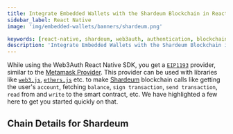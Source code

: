 ```yaml
---
title: Integrate Embedded Wallets with the Shardeum Blockchain in React Native
sidebar_label: React Native
image: 'img/embedded-wallets/banners/shardeum.png'

keywords: [react-native, shardeum, web3auth, authentication, blockchain]
description: 'Integrate Embedded Wallets with the Shardeum Blockchain in React Native | Embedded Wallets'
---
```



While using the Web3Auth React Native SDK, you get a [`EIP1193`](https://eips.ethereum.org/EIPS/eip-1193) provider, similar to the [Metamask Provider](https://docs.metamask.io/guide/ethereum-provider.html). This provider can be used with libraries like [`web3.js`](https://web3js.readthedocs.io/en/v1.2.8/getting-started.html), [`ethers.js`](https://docs.ethers.io/v5/getting-started/) etc. to make [Shardeum](https://ethereum.org/) blockchain calls like getting the user's `account`, fetching `balance`, `sign transaction`, `send transaction`, `read` from and `write` to the smart contract, etc. We have highlighted a few here to get you started quickly on that.

## Chain Details for Shardeum

<ChainDetailsShardeum />

<EVMInteraction />
